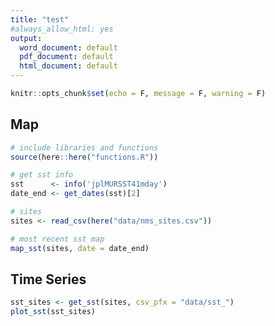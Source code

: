 ```yaml
---
title: "test"
#always_allow_html: yes
output:
  word_document: default
  pdf_document: default
  html_document: default
---
```


```r
knitr::opts_chunk$set(echo = F, message = F, warning = F)
```

## Map

```r
# include libraries and functions
source(here::here("functions.R"))

# get sst info
sst      <- info('jplMURSST41mday')
date_end <- get_dates(sst)[2]

# sites
sites <- read_csv(here("data/nms_sites.csv"))

# most recent sst map
map_sst(sites, date = date_end)
```

## Time Series

```r
sst_sites <- get_sst(sites, csv_pfx = "data/sst_")
plot_sst(sst_sites)
```

